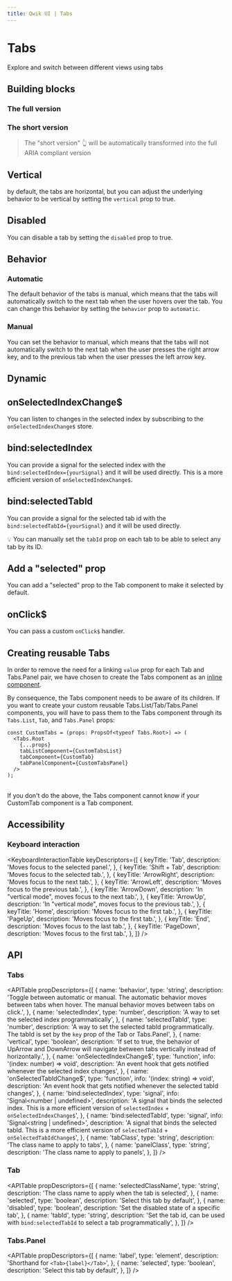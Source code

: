 ```yaml
---
title: Qwik UI | Tabs
---
```



<StatusBanner status={statusByComponent.headless.Tabs} />

# Tabs

Explore and switch between different views using tabs

<Showcase name="hero" />

## Building blocks

### The full version

<CodeSnippet name="long" />

### The short version

<CodeSnippet name="short" />

> The "short version" 👆 will be automatically transformed into the full ARIA compliant version

## Vertical

by default, the tabs are horizontal, but you can adjust the underlying behavior to be vertical by setting the `vertical` prop to true.

<Showcase name="vertical" />

## Disabled

You can disable a tab by setting the `disabled` prop to true.

<Showcase name="disabled" />

## Behavior

### Automatic

The default behavior of the tabs is manual, which means that the tabs will automatically switch to the next tab when the user hovers over the tab. You can change this behavior by setting the `behavior` prop to `automatic`.

<Showcase name="automatic" />

### Manual

You can set the behavior to manual, which means that the tabs will not automatically switch to the next tab when the user presses the right arrow key, and to the previous tab when the user presses the left arrow key.

<Showcase name="manual" />

## Dynamic

<Showcase name="dynamic" />

## onSelectedIndexChange$

You can listen to changes in the selected index by subscribing to the `onSelectedIndexChange$` store.

<Showcase name="on-selected-index-change" />

## bind:selectedIndex

You can provide a signal for the selected index with the `bind:selectedIndex={yourSignal}` and it will be used directly. This is a more efficient version of `onSelectedIndexChange$`.

## bind:selectedTabId

You can provide a signal for the selected tab id with the `bind:selectedTabId={yourSignal}`
and it will be used directly.

💡 You can manually set the `tabId` prop on each tab to be able to select any tab by its ID.

<Showcase name="selected-tab-id" />

## Add a "selected" prop

You can add a "selected" prop to the Tab component to make it selected by default.

<Showcase name="selected-prop" />

## onClick$

You can pass a custom `onClick$` handler.

<Showcase name="on-click" />

## Creating reusable Tabs

In order to remove the need for a linking `value` prop for each Tab and Tabs.Panel pair, we have chosen to create the Tabs component as an [inline component](https://qwik.builder.io/docs/components/overview/#inline-components).

By consequence, the Tabs component needs to be aware of its children. If you want to create your custom reusable Tabs.List/Tab/Tabs.Panel components, you will have to pass them to the Tabs component through its `Tabs.List`, `Tab`, and `Tabs.Panel` props:

```tsx
const CustomTabs = (props: PropsOf<typeof Tabs.Root>) => (
  <Tabs.Root
    {...props}
    tabListComponent={CustomTabsList}
    tabComponent={CustomTab}
    tabPanelComponent={CustomTabsPanel}
  />
);
```

<br />

<Note status="warning">
  If you don't do the above, the Tabs component cannot know if your CustomTab component is
  a Tab component.
</Note>

<Showcase name="reusable" />

## Accessibility

### Keyboard interaction

<KeyboardInteractionTable
  keyDescriptors={[
    {
      keyTitle: 'Tab',
      description: 'Moves focus to the selected panel.',
    },
    {
      keyTitle: 'Shift + Tab',
      description: 'Moves focus to the selected tab.',
    },
    {
      keyTitle: 'ArrowRight',
      description: 'Moves focus to the next tab.',
    },
    {
      keyTitle: 'ArrowLeft',
      description: 'Moves focus to the previous tab.',
    },
    {
      keyTitle: 'ArrowDown',
      description: 'In "vertical mode", moves focus to the next tab.',
    },
    {
      keyTitle: 'ArrowUp',
      description: 'In "vertical mode", moves focus to the previous tab.',
    },
    {
      keyTitle: 'Home',
      description: 'Moves focus to the first tab.',
    },
    {
      keyTitle: 'PageUp',
      description: 'Moves focus to the first tab.',
    },
    {
      keyTitle: 'End',
      description: 'Moves focus to the last tab.',
    },
    {
      keyTitle: 'PageDown',
      description: 'Moves focus to the first tab.',
    },
  ]}
/>

## API

### Tabs

<APITable
  propDescriptors={[
    {
      name: 'behavior',
      type: 'string',
      description:
        'Toggle between automatic or manual. The automatic behavior moves between tabs when hover. The manual behavior moves between tabs on click.',
    },
    {
      name: 'selectedIndex',
      type: 'number',
      description: 'A way to set the selected index programmatically',
    },
    {
      name: 'selectedTabId',
      type: 'number',
      description:
        'A way to set the selected tabId programmatically. The tabId is set by the `key` prop of the Tab or Tabs.Panel',
    },
    {
      name: 'vertical',
      type: 'boolean',
      description:
        'If set to true, the behavior of UpArrow and DownArrow will navigate between tabs vertically instead of horizontally.',
    },
    {
      name: 'onSelectedIndexChange$',
      type: 'function',
      info: '(index: number) => void',
      description: 'An event hook that gets notified whenever the selected index changes',
    },
    {
      name: 'onSelectedTabIdChange$',
      type: 'function',
      info: '(index: string) => void',
      description: 'An event hook that gets notified whenever the selected tabId changes',
    },
    {
      name: 'bind:selectedIndex',
      type: 'signal',
      info: 'Signal<number | undefined>',
      description:
        'A signal that binds the selected index. This is a more efficient version of `selectedIndex` + `onSelectedIndexChange$`',
    },
    {
      name: 'bind:selectedTabId',
      type: 'signal',
      info: 'Signal<string | undefined>',
      description:
        'A signal that binds the selected tabId. This is a more efficient version of `selectedTabId` + `onSelectedTabIdChange$`',
    },
    {
      name: 'tabClass',
      type: 'string',
      description: 'The class name to apply to tabs',
    },
    {
      name: 'panelClass',
      type: 'string',
      description: 'The class name to apply to panels',
    },
  ]}
/>

### Tab

<APITable
  propDescriptors={[
    {
      name: 'selectedClassName',
      type: 'string',
      description: 'The class name to apply when the tab is selected',
    },
    {
      name: 'selected',
      type: 'boolean',
      description: 'Select this tab by default',
    },
    {
      name: 'disabled',
      type: 'boolean',
      description: 'Set the disabled state of a specific tab',
    },
    {
      name: 'tabId',
      type: 'string',
      description:
        'Set the tab id, can be used with `bind:selectedTabId` to select a tab programmatically',
    },
  ]}
/>

### Tabs.Panel

<APITable
  propDescriptors={[
    {
      name: 'label',
      type: 'element',
      description: 'Shorthand for `<Tab>{label}</Tab>`',
    },
    {
      name: 'selected',
      type: 'boolean',
      description: 'Select this tab by default',
    },
  ]}
/>
